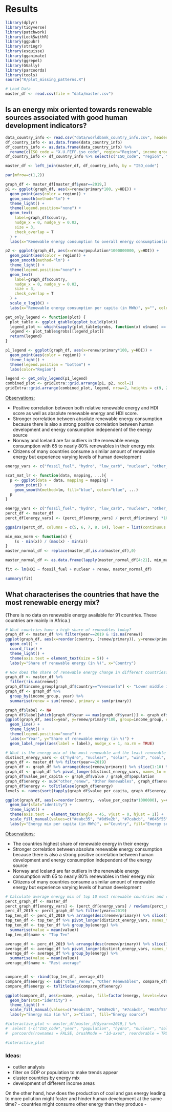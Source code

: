 # Results

```r
library(dplyr)
library(tidyverse)
library(patchwork)
library(Lock5withR)
library(ggpubr)
library(stringr)
library(esquisse)
library(gganimate)
library(ggrepel)
library(GGally)
library(parcoords)
library(tools)
source("R/plot_missing_patterns.R")
```


```r
# Load Data
master_df <- read.csv(file = "data/master.csv")
```

## Is an energy mix oriented towards renewable sources associated with good human development indicators? 
```r
data_country_info <- read.csv("data/worldbank_country_info.csv", header=TRUE, stringsAsFactors=FALSE, encoding = "UTF-8")
df_country_info <- as.data.frame(data_country_info)
df_country_info <- as.data.frame(data_country_info) %>% 
  rename(c(ISO_code = "X.U.FEFF.iso_code", region="Region", income_group="IncomeGroup"))
df_country_info <- df_country_info %>% select(c("ISO_code", "region", "income_group"))

master_df <- left_join(master_df, df_country_info, by = "ISO_code")
```

```r
par(mfrow=c(1,2))

graph_df <- master_df[master_df$year==2019,]
p1 <- ggplot(graph_df, aes(x=renew/primary*100, y=HDI)) +
  geom_point(aes(color = region)) +
  geom_smooth(method="lm") +
  theme_light() + 
  theme(legend.position="none") +
  geom_text(
    label=graph_df$country, 
    nudge_x = 0, nudge_y = 0.02,
    size = 3,
    check_overlap = T
  ) +
  labs(x="Renewable energy consumption to overall energy consumption(in %)", color="Region")

p2 <- ggplot(graph_df, aes(x=renew/population*1000000000, y=HDI)) +
  geom_point(aes(color = region)) +
  geom_smooth(method="lm") +
  theme_light() + 
  theme(legend.position="none") +
  geom_text(
    label=graph_df$country, 
    nudge_x = 0, nudge_y = 0.02,
    size = 3,
    check_overlap = T
  ) +
  scale_x_log10() +
  labs(x="Renewable energy consumption per capita (in MWh)", y="", color="Region")

get_only_legend <- function(plot) { 
  plot_table <- ggplot_gtable(ggplot_build(plot))  
  legend_plot <- which(sapply(plot_table$grobs, function(x) x$name) == "guide-box")
  legend <- plot_table$grobs[[legend_plot]] 
  return(legend)  
}

p1_legend <- ggplot(graph_df, aes(x=renew/primary*100, y=HDI)) +
  geom_point(aes(color = region)) +
  theme_light() +
  theme(legend.position = "bottom") +
  labs(color="Region")

legend <- get_only_legend(p1_legend)
combined_plot <- gridExtra::grid.arrange(p1, p2, ncol=2)
gridExtra::grid.arrange(combined_plot, legend, nrow=2, heights = c(9, 2), top = textGrob("Relation of HDI Score to Renewable Energy Consumption"))
```
<u>Observations:</u>

- Positive correlation between both relative renewable energy and HDI score as well as absolute renewable energy and HDI score.
- Stronger correlation between absolute renewable energy consumption because there is also a strong positive correlation between human development and energy consumption independent of the energy source
- Norway and Iceland are far outliers in the renewable energy consumption with 65 to nearly 80% renewables in their energy mix
- Citizens of many countries consume a similar amount of renewable energy but experience varying levels of human development

```r
energy_vars <- c("fossil_fuel", "hydro", "low_carb", "nuclear", "other_renew", "renew", "solar", "wind", "coal", "gas", "oil", "biofuel", "primary")

scat_mat_lr <- function(data, mapping, ...){
  p <- ggplot(data = data, mapping = mapping) + 
    geom_point() + 
    geom_smooth(method=lm, fill="blue", color="blue", ...)
  p
}
```

```r
energy_vars <- c("fossil_fuel", "hydro", "low_carb", "nuclear", "other_renew", "renew", "solar", "wind", "coal", "gas", "oil", "biofuel")
perct_df <- master_df
perct_df[energy_vars] <- (perct_df[energy_vars] / perct_df$primary) *100

ggpairs(perct_df, columns = c(5, 6, 7, 8, 14), lower = list(continuous = scat_mat_lr))
```

```r
min_max_norm <- function(x) {
    (x - min(x)) / (max(x) - min(x))
}
master_normal_df <- replace(master_df,is.na(master_df),0)

master_normal_df <- as.data.frame(lapply(master_normal_df[4:21], min_max_norm))

fit <- lm(HDI ~ fossil_fuel + nuclear + renew, master_normal_df)

summary(fit)
```


## What characterises the countries that have the most renewable energy mix? 
(There is no data on renewable energy available for 91 countries. These countries are mainly in Africa.)

```r
# What countries have a high share of renewables today?
graph_df <- master_df %>% filter(year==2019 & !is.na(renew))
ggplot(graph_df, aes(x=reorder(country, (renew/primary)), y=renew/primary*100)) +
  geom_col() +
  coord_flip() +
  theme_light() + 
  theme(axis.text = element_text(size = 5)) +
  labs(y="Share of renewable energy (in %)", x="Country")
```
```r
# How does the share of renewable energy change in different countries?
graph_df <- master_df %>% 
  filter(!is.na(renew))
graph_df$income_group[graph_df$country=="Venezuela"] <- "Lower middle income"
graph_df <- graph_df %>%
  group_by(income_group, year) %>% 
  summarise(renew = sum(renew), primary = sum(primary))

graph_df$label <- NA
graph_df$label[which(graph_df$year == max(graph_df$year))] <- graph_df$income_group[which(graph_df$year == max(graph_df$year))]
ggplot(graph_df, aes(x=year, y=renew/primary*100, group=income_group, color=income_group)) +
  geom_line() +
  theme_light() + 
  theme(legend.position="none") +
  labs(x="Year", y="Share of renewable energy (in %)") +
  geom_label_repel(aes(label = label), nudge_x = 1, na.rm = TRUE)
```

```r
# What is the energy mix of the most renewable and the least renewable countries?
distinct_energy_vars <- c("hydro", "nuclear", "solar", "wind", "coal", "gas", "oil", "biofuel", "other_renew")
graph_df <- master_df %>% filter(year==2019)
graph_df <- graph_df %>% arrange(desc(renew/primary)) %>% slice(1:10) %>% select(-c("primary", "fossil_fuel", "renew"))
graph_df <- graph_df %>% pivot_longer(distinct_energy_vars, names_to = "energy")
graph_df$value_per_capita <- graph_df$value / graph_df$population
graph_df$energy <- sub("other_renew", "Other Renewables", graph_df$energy)
graph_df$energy <- toTitleCase(graph_df$energy)
levels <- names(sort(tapply(graph_df$value_per_capita, graph_df$energy, sum)))

ggplot(graph_df, aes(x=reorder(country, -value_per_capita*1000000), y=value_per_capita*1000000, fill=factor(energy, levels=levels))) +
  geom_bar(stat="identity") +
  theme_light() + 
  theme(axis.text = element_text(angle = 45, vjust = 0, hjust = 1)) +
  scale_fill_manual(values=c("#eabc35", "#8d9e2b", "#7cabcb", "#645f55", "#c0b879", "#d0d890", "#b18781", "black", "#1e7991")) +
  labs(y="Energy mix per capita (in MWh)", x="Country", fill="Energy source")
```
<u>Observations:</u>

- The countries highest share of renewable energy in their energy 
- Stronger correlation between absolute renewable energy consumption because there is also a strong positive correlation between human development and energy consumption independent of the energy source
- Norway and Iceland are far outliers in the renewable energy consumption with 65 to nearly 80% renewables in their energy mix
- Citizens of many countries consume a similar amount of renewable energy but experience varying levels of human development

```r
# Calculate average energy mix of top 10 most renewable countries and compare to the rest of the world
perct_graph_df <- master_df
perct_graph_df[energy_vars] <- (perct_df[energy_vars] / rowSums(perct_df[distinct_energy_vars])) *100
perc_df_2019 <- perct_graph_df %>% filter(year==2019)
top_ten_df <- perc_df_2019 %>% arrange(desc(renew/primary)) %>% slice(1:10) %>% select(-c("primary", "fossil_fuel", "renew"))
top_ten_df <- top_ten_df %>% pivot_longer(distinct_energy_vars, names_to = "energy")
top_ten_df <- top_ten_df %>% group_by(energy) %>%
  summarise(value = mean(value))
top_ten_df$name <- "Top Ten"

average_df <- perc_df_2019 %>% arrange(desc(renew/primary)) %>% slice(11:nrow(.)) %>% select(-c("primary", "fossil_fuel", "renew"))
average_df <- average_df %>% pivot_longer(distinct_energy_vars, names_to = "energy") %>% drop_na(value)
average_df <- average_df %>% group_by(energy) %>%
  summarise(value = mean(value))
average_df$name <- "Rest average"


compare_df <- rbind(top_ten_df, average_df)
compare_df$energy <- sub("other_renew", "Other Renewables", compare_df$energy)
compare_df$energy <- toTitleCase(compare_df$energy)

ggplot(compare_df, aes(x=name, y=value, fill=factor(energy, levels=levels))) +
  geom_bar(stat="identity") +
  theme_light() + 
  scale_fill_manual(values=c("#eabc35", "#8d9e2b", "#7cabcb", "#645f55", "#c0b879","#d0d890", "#b18781", "black", "#1e7991")) +
  labs(y="Energy mix (in %)", x="Class", fill="Energy source")
```

```r
#interactive_plot <- master_df[master_df$year==2019,] %>% 
#  select (-c("ISO_code","year", "population", "hydro", "nuclear", "solar", "wind", "coal", "gas", "oil", "biofuel"))  %>%
#  parcoords(rownames = FALSE, brushMode = "1d-axes", reorderable = TRUE, queue = T,color = list(colorBy = "region"), withD3=TRUE)

#interactive_plot
```




### Ideas:
- outlier analysis
- filter on GDP or population to make trends appear
- cluster countries by energy mix
- development of different income areas



On the other hand, how does the production of coal and gas energy leading to more pollution might foster and hinder human development at the same time?
- countries might consume other energy than they produce
- 


